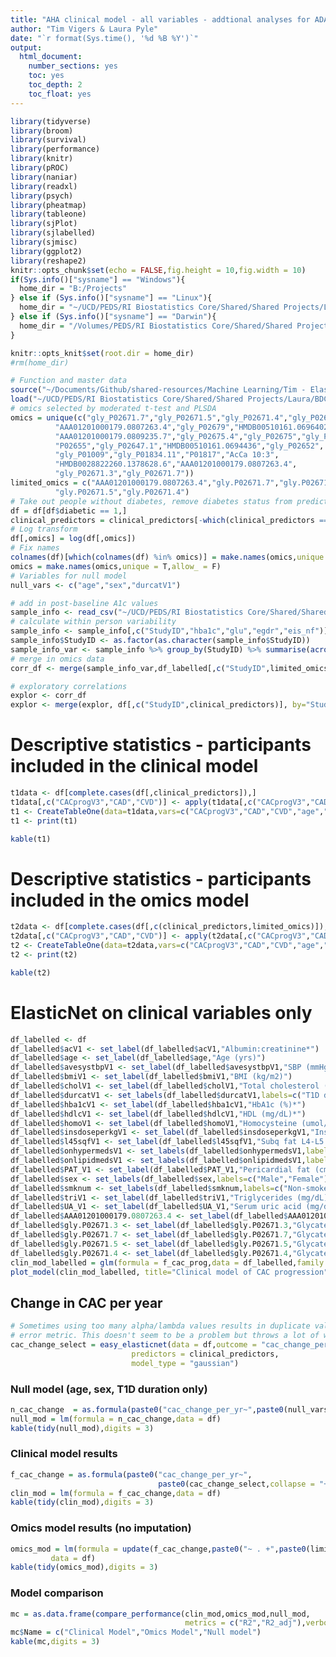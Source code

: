 ```yaml
---
title: "AHA clinical model - all variables - addtional analyses for ADA"
author: "Tim Vigers & Laura Pyle"
date: "`r format(Sys.time(), '%d %B %Y')`"
output:
  html_document:
    number_sections: yes
    toc: yes
    toc_depth: 2
    toc_float: yes
---
```


```r
library(tidyverse)
library(broom)
library(survival)
library(performance)
library(knitr)
library(pROC)
library(naniar)
library(readxl)
library(psych)
library(pheatmap)
library(tableone)
library(sjPlot)
library(sjlabelled)
library(sjmisc)
library(ggplot2)
library(reshape2)
knitr::opts_chunk$set(echo = FALSE,fig.height = 10,fig.width = 10)
if(Sys.info()["sysname"] == "Windows"){
  home_dir = "B:/Projects"
} else if (Sys.info()["sysname"] == "Linux"){
  home_dir = "~/UCD/PEDS/RI Biostatistics Core/Shared/Shared Projects/Laura/BDC/Projects"
} else if (Sys.info()["sysname"] == "Darwin"){
  home_dir = "/Volumes/PEDS/RI Biostatistics Core/Shared/Shared Projects/Laura/BDC/Projects"
}

knitr::opts_knit$set(root.dir = home_dir)
#rm(home_dir)
```

```r
# Function and master data
source("~/Documents/Github/shared-resources/Machine Learning/Tim - ElasticNet CV/easy_elasticnet.R")
load("~/UCD/PEDS/RI Biostatistics Core/Shared/Shared Projects/Laura/BDC/Projects/Janet Snell-Bergeon/AHA collaborative grant/aha_master_data_no_snps.Rdata")
# omics selected by moderated t-test and PLSDA
omics = unique(c("gly_P02671.7","gly_P02671.5","gly_P02671.4","gly_P02671.3",
          "AAA01201000179.0807263.4","gly_P02679","HMDB00510161.0696402.9",
          "AAA01201000179.0809235.7","gly_P02675.4","gly_P02675","gly_P02647",
          "P02655","gly_P02647.1","HMDB00510161.0694436","gly_P02652",
          "gly_P01009","gly_P01834.11","P01817","AcCa 10:3",
          "HMDB0028822260.1378628.6","AAA01201000179.0807263.4",
          "gly_P02671.3","gly_P02671.7"))
limited_omics = c("AAA01201000179.0807263.4","gly.P02671.7","gly.P02671.3",
          "gly.P02671.5","gly.P02671.4")
# Take out people without diabetes, remove diabetes status from predictors
df = df[df$diabetic == 1,]
clinical_predictors = clinical_predictors[-which(clinical_predictors == "dia")]
# Log transform 
df[,omics] = log(df[,omics])
# Fix names
colnames(df)[which(colnames(df) %in% omics)] = make.names(omics,unique = T,allow_ = F)
omics = make.names(omics,unique = T,allow_ = F)
# Variables for null model
null_vars <- c("age","sex","durcatV1")

# add in post-baseline A1c values
sample_info <- read_csv("~/UCD/PEDS/RI Biostatistics Core/Shared/Shared Projects/Laura/BDC/Projects/Janet Snell-Bergeon/AHA collaborative grant/Combined predictive model/QAllVisits_Long_V1_V4_Glycemic_Vars.csv")
# calculate within person variability
sample_info <- sample_info[,c("StudyID","hba1c","glu","egdr","eis_nf")]
sample_info$StudyID <- as.factor(as.character(sample_info$StudyID))
sample_info_var <- sample_info %>% group_by(StudyID) %>% summarise(across(.cols = where(is.numeric),.fns = list(SD=sd, MEAN=mean), na.rm=T, .names="{col}_{fn}"))
# merge in omics data
corr_df <- merge(sample_info_var,df_labelled[,c("StudyID",limited_omics)],by="StudyID",all.x = F, all.y = T)

# exploratory correlations
explor <- corr_df
explor <- merge(explor, df[,c("StudyID",clinical_predictors)], by="StudyID", all.x=T, all.y=F)
```

# Descriptive statistics - participants included in the clinical model

```r
t1data <- df[complete.cases(df[,clinical_predictors]),]
t1data[,c("CACprogV3","CAD","CVD")] <- apply(t1data[,c("CACprogV3","CAD","CVD")],2,as.factor)
t1 <- CreateTableOne(data=t1data,vars=c("CACprogV3","CAD","CVD","age","sex","durationV1"))
t1 <- print(t1)
```

```r
kable(t1)
```

# Descriptive statistics - participants included in the omics model

```r
t2data <- df[complete.cases(df[,c(clinical_predictors,limited_omics)]),]
t2data[,c("CACprogV3","CAD","CVD")] <- apply(t2data[,c("CACprogV3","CAD","CVD")],2,as.factor)
t2 <- CreateTableOne(data=t2data,vars=c("CACprogV3","CAD","CVD","age","sex","durationV1"))
t2 <- print(t2)
```

```r
kable(t2)
```


# ElasticNet on clinical variables only

```r
df_labelled <- df
df_labelled$acV1 <- set_label(df_labelled$acV1,"Albumin:creatinine*")
df_labelled$age <- set_label(df_labelled$age,"Age (yrs)")
df_labelled$avesystbpV1 <- set_label(df_labelled$avesystbpV1,"SBP (mmHg)*")
df_labelled$bmiV1 <- set_label(df_labelled$bmiV1,"BMI (kg/m2)")
df_labelled$cholV1 <- set_label(df_labelled$cholV1,"Total cholesterol (mg/dL)")
df_labelled$durcatV1 <- set_labels(df_labelled$durcatV1,labels=c("T1D duration <20 yrs", "T1D duration 20-39 yrs","T1D duration 40+ yrs"))
df_labelled$hba1cV1 <- set_label(df_labelled$hba1cV1,"HbA1c (%)*")
df_labelled$hdlcV1 <- set_label(df_labelled$hdlcV1,"HDL (mg/dL)*")
df_labelled$homoV1 <- set_label(df_labelled$homoV1,"Homocysteine (umol/L)*")
df_labelled$insdoseperkgV1 <- set_label(df_labelled$insdoseperkgV1,"Insulin dose (units/kg)*")
df_labelled$l45sqfV1 <- set_label(df_labelled$l45sqfV1,"Subq fat L4-L5 (mm3)*")
df_labelled$onhypermedsV1 <- set_labels(df_labelled$onhypermedsV1,labels=c("No anti-hypertensives","Anti-hypertensives"))
df_labelled$onlipidmedsV1 <- set_labels(df_labelled$onlipidmedsV1,labels=c("No lipid medications","Lipid medications"))
df_labelled$PAT_V1 <- set_label(df_labelled$PAT_V1,"Pericardial fat (cm3)*")
df_labelled$sex <- set_labels(df_labelled$sex,labels=c("Male","Female"))
df_labelled$smknum <- set_labels(df_labelled$smknum,labels=c("Non-smoker","Current smoker"))
df_labelled$triV1 <- set_label(df_labelled$triV1,"Triglycerides (mg/dL)*")
df_labelled$UA_V1 <- set_label(df_labelled$UA_V1,"Serum uric acid (mg/dL)*")
df_labelled$AAA01201000179.0807263.4 <- set_label(df_labelled$AAA01201000179.0807263.4,"D-Glucosamine/D-Galactosamine*")
df_labelled$gly.P02671.3 <- set_label(df_labelled$gly.P02671.3,"Glycated fibrinogen 3*")
df_labelled$gly.P02671.7 <- set_label(df_labelled$gly.P02671.7,"Glycated fibrinogen 7*")
df_labelled$gly.P02671.5 <- set_label(df_labelled$gly.P02671.5,"Glycated fibrinogen 5*")
df_labelled$gly.P02671.4 <- set_label(df_labelled$gly.P02671.4,"Glycated fibrinogen 4*")
clin_mod_labelled = glm(formula = f_cac_prog,data = df_labelled,family = "binomial")
plot_model(clin_mod_labelled, title="Clinical model of CAC progression", auto.label = TRUE)
```

## Change in CAC per year

```r
# Sometimes using too many alpha/lambda values results in duplicate values for the 
# error metric. This doesn't seem to be a problem but throws a lot of warnings
cac_change_select = easy_elasticnet(data = df,outcome = "cac_change_per_yr",
                           predictors = clinical_predictors,
                           model_type = "gaussian")
```

### Null model (age, sex, T1D duration only)

```r
n_cac_change  = as.formula(paste0("cac_change_per_yr~",paste0(null_vars,collapse = "+")))
null_mod = lm(formula = n_cac_change,data = df)
kable(tidy(null_mod),digits = 3)
```

### Clinical model results

```r
f_cac_change = as.formula(paste0("cac_change_per_yr~",
                                 paste0(cac_change_select,collapse = "+")))
clin_mod = lm(formula = f_cac_change,data = df)
kable(tidy(clin_mod),digits = 3)
```

### Omics model results (no imputation)

```r
omics_mod = lm(formula = update(f_cac_change,paste0("~ . +",paste0(limited_omics,collapse = "+"))),
         data = df)
kable(tidy(omics_mod),digits = 3)
```

### Model comparison

```r
mc = as.data.frame(compare_performance(clin_mod,omics_mod,null_mod,
                                       metrics = c("R2","R2_adj"),verbose = F))
mc$Name = c("Clinical Model","Omics Model","Null model")
kable(mc,digits = 3)
```

